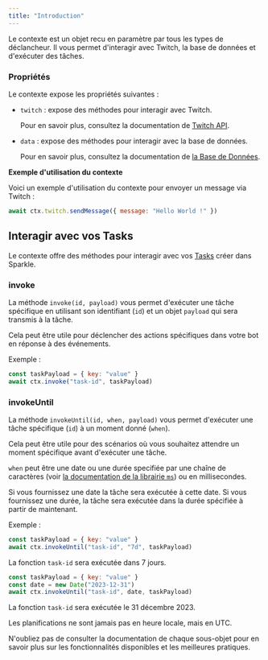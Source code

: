 ```yaml
---
title: "Introduction"
---
```


Le contexte est un objet recu en paramètre par tous les types de déclancheur. Il vous permet d'interagir avec Twitch, la base de données et d'exécuter des tâches.

### Propriétés

Le contexte expose les propriétés suivantes :

- `twitch` : expose des méthodes pour interagir avec Twitch.

  Pour en savoir plus, consultez la documentation de [Twitch API](/integrations/twitch/base).

- `data` : expose des méthodes pour interagir avec la base de données.

  Pour en savoir plus, consultez la documentation de [la Base de Données](/context/database/base).

**Exemple d'utilisation du contexte**

Voici un exemple d'utilisation du contexte pour envoyer un message via Twitch :

```javascript
await ctx.twitch.sendMessage({ message: "Hello World !" })
```

## Interagir avec vos Tasks

Le contexte offre des méthodes pour interagir avec vos [Tasks](/logics/task) créer dans Sparkle.

### invoke

La méthode `invoke(id, payload)` vous permet d'exécuter une tâche spécifique en utilisant son identifiant (`id`) et un objet `payload` qui sera transmis à la tâche.

Cela peut être utile pour déclencher des actions spécifiques dans votre bot en réponse à des événements.

Exemple :

```javascript
const taskPayload = { key: "value" }
await ctx.invoke("task-id", taskPayload)
```

### invokeUntil

La méthode `invokeUntil(id, when, payload)` vous permet d'exécuter une tâche spécifique (`id`) à un moment donné (`when`).

Cela peut être utile pour des scénarios où vous souhaitez attendre un moment spécifique avant d'exécuter une tâche.

`when` peut être une date ou une durée specifiée par une chaîne de caractères (voir [la documentation de la librairie `ms`](https://www.npmjs.com/package/ms)) ou en millisecondes.

Si vous fournissez une date la tâche sera exécutée à cette date. Si vous fournissez une durée, la tâche sera exécutée dans la durée spécifiée à partir de maintenant.

Exemple :

```javascript
const taskPayload = { key: "value" }
await ctx.invokeUntil("task-id", "7d", taskPayload)
```

La fonction `task-id` sera exécutée dans 7 jours.

```javascript
const taskPayload = { key: "value" }
const date = new Date("2023-12-31")
await ctx.invokeUntil("task-id", date, taskPayload)
```

La fonction `task-id` sera exécutée le 31 décembre 2023.

<Note>Les planifications ne sont jamais pas en heure locale, mais en UTC.</Note>

N'oubliez pas de consulter la documentation de chaque sous-objet pour en savoir plus sur les fonctionnalités disponibles et les meilleures pratiques.
